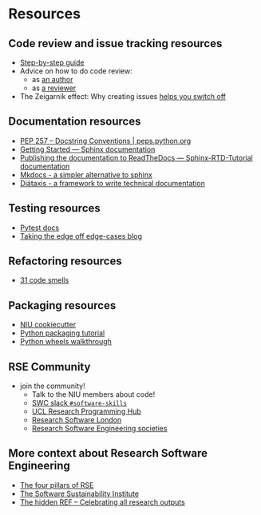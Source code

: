 # Resources

## Code review and issue tracking resources

* [Step-by-step guide](https://blog.ossph.org/a-beginners-guide-to-contributing-to-open-source-projects/)
* Advice on how to do code review:
  * as [an author](https://mtlynch.io/code-review-love/)
  * as [a reviewer](https://mtlynch.io/human-code-reviews-1/)
* The Zeigarnik effect: Why creating issues [helps you switch off](https://todoist.com/inspiration/zeigarnik-effect-comic)

## Documentation resources

* [PEP 257 – Docstring Conventions | peps.python.org](https://peps.python.org/pep-0257/#specification)
* [Getting Started — Sphinx documentation](https://www.sphinx-doc.org/en/master/usage/quickstart.html)
* [Publishing the documentation to ReadTheDocs — Sphinx-RTD-Tutorial documentation](https://sphinx-rtd-tutorial.readthedocs.io/en/latest/read-the-docs.html)
* [Mkdocs - a simpler alternative to sphinx](https://www.mkdocs.org/)
* [Diátaxis - a framework to write technical documentation](https://diataxis.fr/)

## Testing resources

* [Pytest docs](https://docs.pytest.org/en/7.3.x/)
* [Taking the edge off edge-cases blog](https://medium.com/swlh/taking-the-edge-off-of-edge-cases-7b3008d83a57)

## Refactoring resources

* [31 code smells](https://pragmaticways.com/31-code-smells-you-must-know/)


## Packaging resources

* [NIU cookiecutter](https://github.com/neuroinformatics-unit/python-cookiecutter)
* [Python packaging tutorial](https://packaging.python.org/en/latest/tutorials/packaging-projects/)
* [Python wheels walkthrough](https://youtu.be/FpIJ7T1Gpjo?feature=shared&t=1638)

## RSE Community

* join the community!
  * Talk to the NIU members about code! 
  * [SWC slack `#software-skills`](swc-neuro.slack.com)
  * [UCL Research Programming Hub](https://www.ucl.ac.uk/advanced-research-computing/community/ucl-research-programming-hub)
  * [Research Software London](https://rslondon.ac.uk/)
  * [Research Software Engineering societies](https://society-rse.org/international-rse-organisations/)

## More context about Research Software Engineering

* [The four pillars of RSE](https://ieeexplore.ieee.org/document/8994167)
* [The Software Sustainability Institute](https://www.software.ac.uk/)
* [The hidden REF – Celebrating all research outputs](https://hidden-ref.org/)
